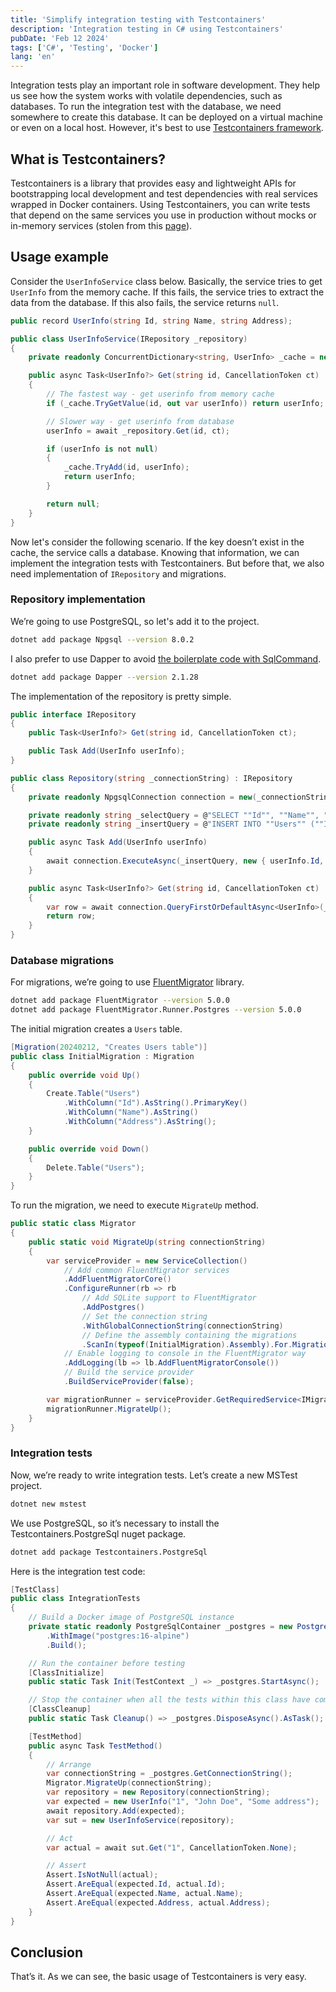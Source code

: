 ```yaml
---
title: 'Simplify integration testing with Testcontainers'
description: 'Integration testing in C# using Testcontainers'
pubDate: 'Feb 12 2024'
tags: ['C#', 'Testing', 'Docker']
lang: 'en'
---
```


Integration tests play an important role in software development. They help us see how the system works with volatile dependencies, such as databases. To run the integration test with the database, we need somewhere to create this database. It can be deployed on a virtual machine or even on a local host. However, it's best to use [Testcontainers framework](https://testcontainers.com/).

## What is Testcontainers?

Testcontainers is a library that provides easy and lightweight APIs for bootstrapping local development and test dependencies with real services wrapped in Docker containers. Using Testcontainers, you can write tests that depend on the same services you use in production without mocks or in-memory services (stolen from this [page](https://testcontainers.com/getting-started/)).

## Usage example

Consider the `UserInfoService` class below. Basically, the service tries to get `UserInfo` from the memory cache. If this fails, the service tries to extract the data from the database. If this also fails, the service returns `null`.

``` cs
public record UserInfo(string Id, string Name, string Address);

public class UserInfoService(IRepository _repository)
{
    private readonly ConcurrentDictionary<string, UserInfo> _cache = new();

    public async Task<UserInfo?> Get(string id, CancellationToken ct)
    {
        // The fastest way - get userinfo from memory cache
        if (_cache.TryGetValue(id, out var userInfo)) return userInfo;

        // Slower way - get userinfo from database
        userInfo = await _repository.Get(id, ct);

        if (userInfo is not null)
        {
            _cache.TryAdd(id, userInfo);
            return userInfo;
        }

        return null;
    }
}
```

Now let's consider the following scenario. If the key doesn’t exist in the cache, the service calls a database. Knowing that information, we can implement the integration tests with Testcontainers. But before that, we also need implementation of `IRepository` and migrations.

### Repository implementation

We’re going to use PostgreSQL, so let's add it to the project.

``` sh
dotnet add package Npgsql --version 8.0.2
```

I also prefer to use Dapper to avoid [the boilerplate code with SqlCommand](https://www.learndapper.com/#what-does-dapper-do).

``` sh
dotnet add package Dapper --version 2.1.28
```

The implementation of the repository is pretty simple.

``` cs
public interface IRepository
{
    public Task<UserInfo?> Get(string id, CancellationToken ct);

    public Task Add(UserInfo userInfo);
}

public class Repository(string _connectionString) : IRepository
{
    private readonly NpgsqlConnection connection = new(_connectionString);

    private readonly string _selectQuery = @"SELECT ""Id"", ""Name"", ""Address"" FROM ""Users"" WHERE ""Id"" = @Id";
    private readonly string _insertQuery = @"INSERT INTO ""Users"" (""Id"", ""Name"", ""Address"") VALUES (@Id, @Name, @Address)";

    public async Task Add(UserInfo userInfo)
    {
        await connection.ExecuteAsync(_insertQuery, new { userInfo.Id, userInfo.Name, userInfo.Address });
    }

    public async Task<UserInfo?> Get(string id, CancellationToken ct)
    {
        var row = await connection.QueryFirstOrDefaultAsync<UserInfo>(_selectQuery, new { Id = id });
        return row;
    }
}
```

### Database migrations

For migrations, we’re going to use [FluentMigrator](https://github.com/fluentmigrator/fluentmigrator) library.

``` sh
dotnet add package FluentMigrator --version 5.0.0
dotnet add package FluentMigrator.Runner.Postgres --version 5.0.0
```

The initial migration creates a `Users` table.

``` cs
[Migration(20240212, "Creates Users table")]
public class InitialMigration : Migration
{
    public override void Up()
    {
        Create.Table("Users")
            .WithColumn("Id").AsString().PrimaryKey()
            .WithColumn("Name").AsString()
            .WithColumn("Address").AsString();
    }

    public override void Down()
    {
        Delete.Table("Users");
    }
}
```

To run the migration, we need to execute `MigrateUp` method.

``` cs
public static class Migrator
{
    public static void MigrateUp(string connectionString)
    {
        var serviceProvider = new ServiceCollection()
            // Add common FluentMigrator services
            .AddFluentMigratorCore()
            .ConfigureRunner(rb => rb
                // Add SQLite support to FluentMigrator
                .AddPostgres()
                // Set the connection string
                .WithGlobalConnectionString(connectionString)
                // Define the assembly containing the migrations
                .ScanIn(typeof(InitialMigration).Assembly).For.Migrations())
            // Enable logging to console in the FluentMigrator way
            .AddLogging(lb => lb.AddFluentMigratorConsole())
            // Build the service provider
            .BuildServiceProvider(false);

        var migrationRunner = serviceProvider.GetRequiredService<IMigrationRunner>();
        migrationRunner.MigrateUp();
    }
}
```

### Integration tests

Now, we’re ready to write integration tests. Let’s create a new MSTest project.

``` sh
dotnet new mstest
```

We use PostgreSQL, so it’s necessary to install the Testcontainers.PostgreSql nuget package.

``` sh
dotnet add package Testcontainers.PostgreSql
```

Here is the integration test code:

``` cs
[TestClass]
public class IntegrationTests
{
    // Build a Docker image of PostgreSQL instance
    private static readonly PostgreSqlContainer _postgres = new PostgreSqlBuilder()
        .WithImage("postgres:16-alpine")
        .Build();

    // Run the container before testing
    [ClassInitialize]
    public static Task Init(TestContext _) => _postgres.StartAsync();

    // Stop the container when all the tests within this class have completed
    [ClassCleanup]
    public static Task Cleanup() => _postgres.DisposeAsync().AsTask();

    [TestMethod]
    public async Task TestMethod()
    {
        // Arrange
        var connectionString = _postgres.GetConnectionString();
        Migrator.MigrateUp(connectionString);
        var repository = new Repository(connectionString);
        var expected = new UserInfo("1", "John Doe", "Some address");
        await repository.Add(expected);
        var sut = new UserInfoService(repository);

        // Act
        var actual = await sut.Get("1", CancellationToken.None);

        // Assert
        Assert.IsNotNull(actual);
        Assert.AreEqual(expected.Id, actual.Id);
        Assert.AreEqual(expected.Name, actual.Name);
        Assert.AreEqual(expected.Address, actual.Address);
    }
}
```

## Conclusion

That’s it. As we can see, the basic usage of Testcontainers is very easy.